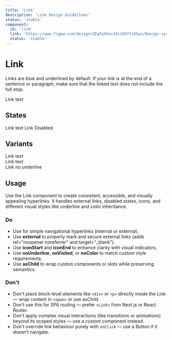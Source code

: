 ```yaml
---
title: 'Link'
description: 'Link Design Guidelines'
status: 'stable'
component:
  id: 'link'
  link: 'https://www.figma.com/design/ZEqfpXhocdZs1K5YfsE5ws/Design-system?node-id=4359-2198'
  status: 'stable'
---
```


# Link

Links are blue and underlined by default. If your link is at the end of a sentence or paragraph, make sure that the linked text does not include the full stop.

<Section current="design">

<ComponentPreview>
  <Link href="#">Link text</Link>
</ComponentPreview>
<FigmaPreviewButton href="https://www.figma.com/design/ZEqfpXhocdZs1K5YfsE5ws/Design-system?node-id=4359-2198" />

## States

<ComponentPreviewLayout className="flex-col">

<ComponentPreviewItem className="w-105">
  <Link href="#" external>Link text</Link>
</ComponentPreviewItem>

<ComponentPreviewItem className="w-105">
  <Link disabled href="#" external>Link Disabled</Link>
</ComponentPreviewItem>

</ComponentPreviewLayout>

## Variants

<ComponentPreviewLayout className="flex-col">


<ComponentPreviewItem className="w-105">
  <Link asButton={{ appearance: 'default', size: 'medium', variant: 'primary'}} href="#"> Link text</Link>
</ComponentPreviewItem>
<ComponentPreviewItem className="w-105">
  <div className="gi-bg-black gi-p-4 gi-w-fit">
    <Link appearance="light" href="/light" external>Link text</Link>
  </div>
</ComponentPreviewItem>
<ComponentPreviewItem className="w-105">
  <Link href="#" iconEnd="arrow_forward" iconStart="arrow_back" external>Link no underline</Link>
</ComponentPreviewItem>

</ComponentPreviewLayout>

## Usage

Use the Link component to create consistent, accessible, and visually appealing hyperlinks. It handles external links, disabled states, icons, and different visual styles like underline and color inheritance.

### Do

- Use for simple navigational hyperlinks (internal or external).
- Use **external** to properly mark and secure external links (adds rel="noopener noreferrer" and target="_blank").
- Use **iconStart** and **iconEnd** to enhance clarity with visual indicators.
- Use **noUnderline**, **noVisited**, or **noColor** to match custom style requirements.
- Use **asChild** to wrap custom components or slots while preserving semantics.

### Don't

- Don't place block-level elements like ```<div>``` or ```<p>``` directly inside the Link — wrap content in ```<span>``` or use asChild.
- Don't use this for SPA routing — prefer ```<Link>``` from Next.js or React Router.
- Don't apply complex visual interactions (like transitions or animations) beyond its scoped styles — use a custom component instead.
- Don't override link behaviour purely with ```onClick```  — use a Button if it doesn’t navigate.


</Section>
